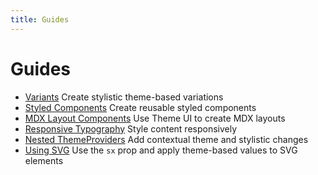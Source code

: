 ```yaml
---
title: Guides
---
```



# Guides

<Cards width={320}>

- [Variants](/guides/variants)
  Create stylistic theme-based variations
- [Styled Components](/guides/styled-components)
  Create reusable styled components
- [MDX Layout Components](/guides/mdx-layout-components)
  Use Theme UI to create MDX layouts
- [Responsive Typography](/guides/responsive-typography)
  Style content responsively
- [Nested ThemeProviders](/guides/nested-theme-providers)
  Add contextual theme and stylistic changes
- [Using SVG](/guides/svg)
  Use the `sx` prop and apply theme-based values to SVG elements

</Cards>
